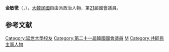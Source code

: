 {{BLP unsourced|time=2020-10-08T07:56:24+00:00}}
{{Infobox politician
| name = 金敏徹<br>{{lang|ko|김민철}}
| image = 
| caption = 
| birth_date = {{Birth date and age|1967|11|18}}
| birth_place = 
| residence = {{KOR}}[[京畿道|京畿道]]
| nationality = {{ROK}}
| party = {{MPK}}
| other_names = 
| alma_mater = [[延世大學|延世大學]]
| office = {{flagicon|South Korea}} 第21屆[[韓國國會|韓國國會]]議員
| term_start = 2020年5月30日
| term_end = 
| constituency = [[京畿道|京畿道]][[議政府市|議政府市]]乙
| predecessor = {{tsl|ko|홍문종 (정치인)|洪文鐘}}
| successor = 
}}

'''金敏徹'''（{{kor|김민철|金敏徹|Kim Min-cheol}}，{{bd|1967年|11月18日}}），[[大韓民國|大韓民國]]自由派政治人物，第[[第21屆大韓民國國會議員名單|21]]屆國會議員。

== 参考文献 ==
<references />

{{DEFAULTSORT:Kim Min-cheol}}
[[Category:延世大學校友|Category:延世大學校友]]
[[Category:第二十一屆韓國國會議員|Category:第二十一屆韓國國會議員]]
[[Category:金姓|M]]
[[Category:共同民主黨人物|Category:共同民主黨人物]]